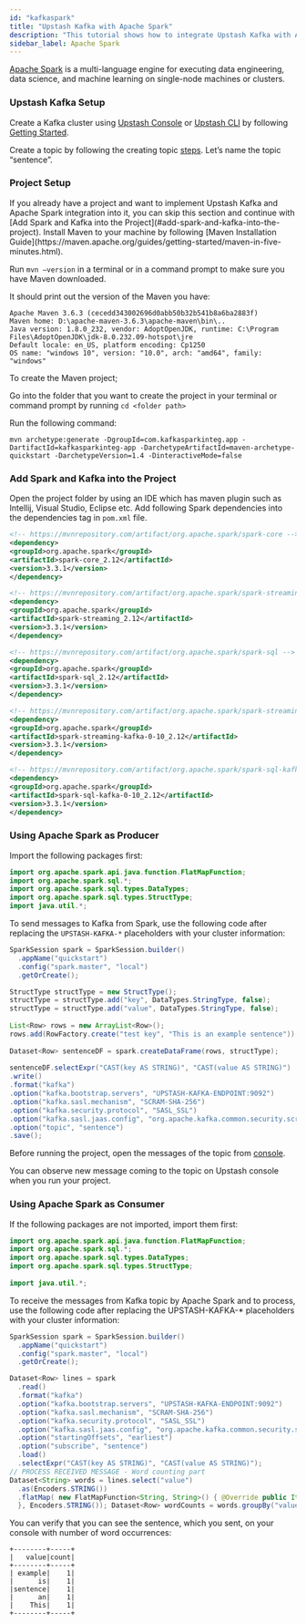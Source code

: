 ```yaml
---
id: "kafkaspark"
title: "Upstash Kafka with Apache Spark"
description: "This tutorial shows how to integrate Upstash Kafka with Apache Spark"
sidebar_label: Apache Spark
---
```


[Apache Spark](https://spark.apache.org/) is a multi-language engine for
executing data engineering, data science, and machine learning on single-node
machines or clusters.

### Upstash Kafka Setup

Create a Kafka cluster using [Upstash Console](https://console.upstash.com/) or
[Upstash CLI](https://github.com/upstash/cli) by following
[Getting Started](https://docs.upstash.com/kafka).

Create a topic by following the creating topic
[steps](https://docs.upstash.com/kafka#create-a-topic). Let’s name the topic
“sentence”.

### Project Setup

<Info>
If you already have a project and want to implement Upstash Kafka and Apache Spark integration into it, you can skip this section and continue with [Add Spark and Kafka into the Project](#add-spark-and-kafka-into-the-project).
</Info>
Install Maven to your machine by following [Maven Installation Guide](https://maven.apache.org/guides/getting-started/maven-in-five-minutes.html).

Run `mvn –version` in a terminal or in a command prompt to make sure you have
Maven downloaded.

It should print out the version of the Maven you have:

```
Apache Maven 3.6.3 (cecedd343002696d0abb50b32b541b8a6ba2883f)
Maven home: D:\apache-maven-3.6.3\apache-maven\bin\..
Java version: 1.8.0_232, vendor: AdoptOpenJDK, runtime: C:\Program Files\AdoptOpenJDK\jdk-8.0.232.09-hotspot\jre
Default locale: en_US, platform encoding: Cp1250
OS name: "windows 10", version: "10.0", arch: "amd64", family: "windows"
```

To create the Maven project;

Go into the folder that you want to create the project in your terminal or
command prompt by running `cd <folder path>`

Run the following command:

```
mvn archetype:generate -DgroupId=com.kafkasparkinteg.app -DartifactId=kafkasparkinteg-app -DarchetypeArtifactId=maven-archetype-quickstart -DarchetypeVersion=1.4 -DinteractiveMode=false
```

### Add Spark and Kafka into the Project

Open the project folder by using an IDE which has maven plugin such as Intellij,
Visual Studio, Eclipse etc. Add following Spark dependencies into the
dependencies tag in `pom.xml` file.

```xml
<!-- https://mvnrepository.com/artifact/org.apache.spark/spark-core -->
<dependency>
<groupId>org.apache.spark</groupId>
<artifactId>spark-core_2.12</artifactId>
<version>3.3.1</version>
</dependency>

<!-- https://mvnrepository.com/artifact/org.apache.spark/spark-streaming -->
<dependency>
<groupId>org.apache.spark</groupId>
<artifactId>spark-streaming_2.12</artifactId>
<version>3.3.1</version>
</dependency>

<!-- https://mvnrepository.com/artifact/org.apache.spark/spark-sql -->
<dependency>
<groupId>org.apache.spark</groupId>
<artifactId>spark-sql_2.12</artifactId>
<version>3.3.1</version>
</dependency>

<!-- https://mvnrepository.com/artifact/org.apache.spark/spark-streaming-kafka-0-10 -->
<dependency>
<groupId>org.apache.spark</groupId>
<artifactId>spark-streaming-kafka-0-10_2.12</artifactId>
<version>3.3.1</version>
</dependency>

<!-- https://mvnrepository.com/artifact/org.apache.spark/spark-sql-kafka-0-10 -->
<dependency>
<groupId>org.apache.spark</groupId>
<artifactId>spark-sql-kafka-0-10_2.12</artifactId>
<version>3.3.1</version>
</dependency>
```

### Using Apache Spark as Producer

Import the following packages first:

```java
import org.apache.spark.api.java.function.FlatMapFunction;  
import org.apache.spark.sql.*;  
import org.apache.spark.sql.types.DataTypes;  
import org.apache.spark.sql.types.StructType;  
import java.util.*;
```

To send messages to Kafka from Spark, use the following code after replacing the
`UPSTASH-KAFKA-*` placeholders with your cluster information:

```java
SparkSession spark = SparkSession.builder()  
  .appName("quickstart")  
  .config("spark.master", "local")  
  .getOrCreate();

StructType structType = new StructType();  
structType = structType.add("key", DataTypes.StringType, false);  
structType = structType.add("value", DataTypes.StringType, false);  
  
List<Row> rows = new ArrayList<Row>();  
rows.add(RowFactory.create("test key", "This is an example sentence"));  
  
Dataset<Row> sentenceDF = spark.createDataFrame(rows, structType);  
  
sentenceDF.selectExpr("CAST(key AS STRING)", "CAST(value AS STRING)")  
.write()  
.format("kafka")  
.option("kafka.bootstrap.servers", "UPSTASH-KAFKA-ENDPOINT:9092")  
.option("kafka.sasl.mechanism", "SCRAM-SHA-256")  
.option("kafka.security.protocol", "SASL_SSL")  
.option("kafka.sasl.jaas.config", "org.apache.kafka.common.security.scram.ScramLoginModule required username=\"UPSTASH-KAFKA-USERNAME\" password=\"UPSTASH-KAFKA-PASSWORD\";")  
.option("topic", "sentence")  
.save();
```

Before running the project, open the messages of the topic from
[console](https://console.upstash.com).

You can observe new message coming to the topic on Upstash console when you run
your project.

### Using Apache Spark as Consumer

If the following packages are not imported, import them first:

```java
import org.apache.spark.api.java.function.FlatMapFunction;  
import org.apache.spark.sql.*;  
import org.apache.spark.sql.types.DataTypes;  
import org.apache.spark.sql.types.StructType;  
  
import java.util.*;
```

To receive the messages from Kafka topic by Apache Spark and to process, use the
following code after replacing the UPSTASH-KAFKA-* placeholders with your
cluster information:

```java
SparkSession spark = SparkSession.builder()  
  .appName("quickstart")  
  .config("spark.master", "local")  
  .getOrCreate();

Dataset<Row> lines = spark  
  .read()  
  .format("kafka")  
  .option("kafka.bootstrap.servers", "UPSTASH-KAFKA-ENDPOINT:9092")  
  .option("kafka.sasl.mechanism", "SCRAM-SHA-256")  
  .option("kafka.security.protocol", "SASL_SSL")  
  .option("kafka.sasl.jaas.config", "org.apache.kafka.common.security.scram.ScramLoginModule required username=\"UPSTASH-KAFKA-USERNAME\" password=\"UPSTASH-KAFKA-PASSWORD\";")  
  .option("startingOffsets", "earliest")  
  .option("subscribe", "sentence")  
  .load()  
  .selectExpr("CAST(key AS STRING)", "CAST(value AS STRING)");  
// PROCESS RECEIVED MESSAGE - Word counting part 
Dataset<String> words = lines.select("value")  
  .as(Encoders.STRING())  
  .flatMap( new FlatMapFunction<String, String>() { @Override public Iterator<String> call(String x) { return Arrays.asList(x.split(" ")).iterator(); }  
  }, Encoders.STRING()); Dataset<Row> wordCounts = words.groupBy("value").count(); wordCounts.show();
```

You can verify that you can see the sentence, which you sent, on your console
with number of word occurrences:

```
+--------+-----+
|   value|count|
+--------+-----+
| example|    1|
|      is|    1|
|sentence|    1|
|      an|    1|
|    This|    1|
+--------+-----+
```
